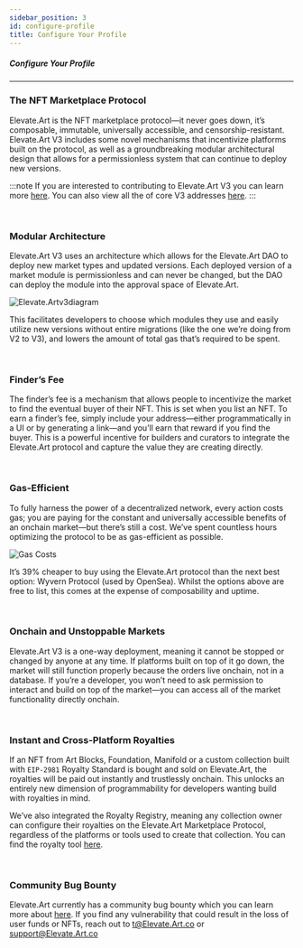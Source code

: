 ```yaml
---
sidebar_position: 3
id: configure-profile
title: Configure Your Profile
---
```

##### Configure Your Profile
---

### The NFT Marketplace Protocol
Elevate.Art is the NFT marketplace protocol—it never goes down, it’s composable, immutable, universally accessible, and censorship-resistant. 
Elevate.Art V3 includes some novel mechanisms that incentivize platforms built on the protocol, as well as a groundbreaking modular architectural design that allows for a permissionless system that can continue to deploy new versions. 


:::note
If you are interested to contributing to Elevate.Art V3 you can learn more [here](https://github.com/ourElevate.Art/v3#contributing).
You can also view all the of core V3 addresses [here](./smart-contracts/Elevate.Art-v3).
:::

<br/>

### Modular Architecture
Elevate.Art V3 uses an architecture which allows for the Elevate.Art DAO to deploy new market types and updated versions.
Each deployed version of a market module is permissionless and can never be changed, but the DAO can deploy the module into the approval space of Elevate.Art. 

![Elevate.Artv3diagram](../static/img/ZORA_v3_diagram.png)

This facilitates developers to choose which modules they use and easily utilize new versions without entire migrations (like the one we’re doing from V2 to V3), and lowers the amount of total gas that’s required to be spent.

<br/>

### Finder’s Fee
The finder’s fee is a mechanism that allows people to incentivize the market to find the eventual buyer of their NFT. This is set when you list an NFT.
To earn a finder’s fee, simply include your address—either programmatically in a UI or by generating a link—and you’ll earn that reward if you find the buyer.
This is a powerful incentive for builders and curators to integrate the Elevate.Art protocol and capture the value they are creating directly.

<br />

### Gas-Efficient
To fully harness the power of a decentralized network, every action costs gas; you are paying for the constant and universally accessible benefits of an onchain market—but there’s still a cost. 
We’ve spent countless hours optimizing the protocol to be as gas-efficient as possible.

![Gas Costs](../static/img/gasCosts.jpeg)


It’s 39% cheaper to buy using the Elevate.Art protocol than the next best option: Wyvern Protocol (used by OpenSea). Whilst the options above are free to list, this comes at the expense of composability and uptime.

<br/>


### Onchain and Unstoppable Markets
Elevate.Art V3 is a one-way deployment, meaning it cannot be stopped or changed by anyone at any time. If platforms built on top of it go down, the market will still function properly because the orders live onchain, not in a database.
If you’re a developer, you won’t need to ask permission to interact and build on top of the market—you can access all of the market functionality directly onchain.

<br/>

### Instant and Cross-Platform Royalties
If an NFT from Art Blocks, Foundation, Manifold or a custom collection built with `EIP-2981` Royalty Standard is bought and sold on Elevate.Art, the royalties will be paid out instantly and trustlessly onchain.
This unlocks an entirely new dimension of programmability for developers wanting build with royalties in mind.

We’ve also integrated the Royalty Registry, meaning any collection owner can configure their royalties on the Elevate.Art Marketplace Protocol, regardless of the platforms or tools used to create that collection. 
You can find the royalty tool [here](https://royaltyregistry.xyz/lookup).

<br/>

### Community Bug Bounty
Elevate.Art currently has a community bug bounty which you can learn more about [here](https://github.com/ourZORA/v3#community-audit). 
If you find any vulnerability that could result in the loss of user funds or NFTs, reach out to t@Elevate.Art.co or support@Elevate.Art.co